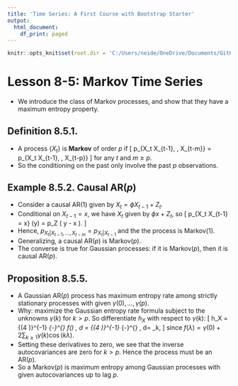 ```yaml
---
title: 'Time Series: A First Course with Bootstrap Starter'
output:
  html_document:
    df_print: paged
---
```


```r
knitr::opts_knit$set(root.dir = 'C:/Users/neide/OneDrive/Documents/GitHub/BEwebinar/Data')
```

# Lesson 8-5: Markov Time Series 

- We introduce the class of Markov processes, and show that they have a maximum
entropy property. 

## Definition 8.5.1.

- A process $\{ X_t \}$ is **Markov** of order $p$ if
\[
  p_{X_t \vert X_{t-1}, \ldots, X_{t-m}} = p_{X_t \vert X_{t-1}, \ldots, X_{t-p}}
\]
for any $t$ and $m \geq p$. 
- So the conditioning on the past only involve the past $p$ observations.

## Example 8.5.2. Causal AR($p$)

- Consider a causal AR(1) given by $X_t = \phi X_{t-1} + Z_t$. 
- Conditional on $X_{t-1} = x$, we have $X_t$ given by $\phi x + Z_t$, so
\[
 p_{X_t \vert X_{t-1} = x} (y) = p_Z ( y - \phi x ).
\]
- Hence, $p_{X_t \vert X_{t-1}, \ldots, X_{t-m}} = p_{X_t \vert X_{t-1}}$ and the
the process is Markov(1).
- Generalizing, a causal AR($p$) is Markov($p$).
- The converse is true for Gaussian processes: if it is Markov($p$), then it is causal AR($p$).

## Proposition 8.5.5.

- A Gaussian AR($p$) process has maximum entropy rate among strictly stationary
processes with given $\gamma (0), \ldots, \gamma (p)$. 
- Why: maximize the Gaussian entropy rate formula subject to the unknowns $\gamma (k)$
for $k > p$. So differentiate $h_X$ with respect to $\gamma (k)$:
\[
\frac{\partial}{\partial \gamma (k)} h_X =  {(4 \pi)}^{-1} \int_{-\pi}^{\pi}
\frac{\partial}{\partial \gamma (k)}  \log f(\lambda) \, d\lambda
 = {(4 \pi)}^{-1} \int_{-\pi}^{\pi}   \frac{2 \cos (k \lambda)}{ f(\lambda)}
 \, d\lambda = \xi_k,
\]
since $f(\lambda) = \gamma(0) + 2\sum_{k \geq 1} \gamma (k) \cos (k \lambda)$.
- Setting these derivatives to zero, we see that the inverse autocovariances are
zero for $k > p$. Hence the process must be an AR($p$).
- So a Markov($p$) is maximum entropy among Gaussian processes with given 
autocovariances up to lag $p$.



